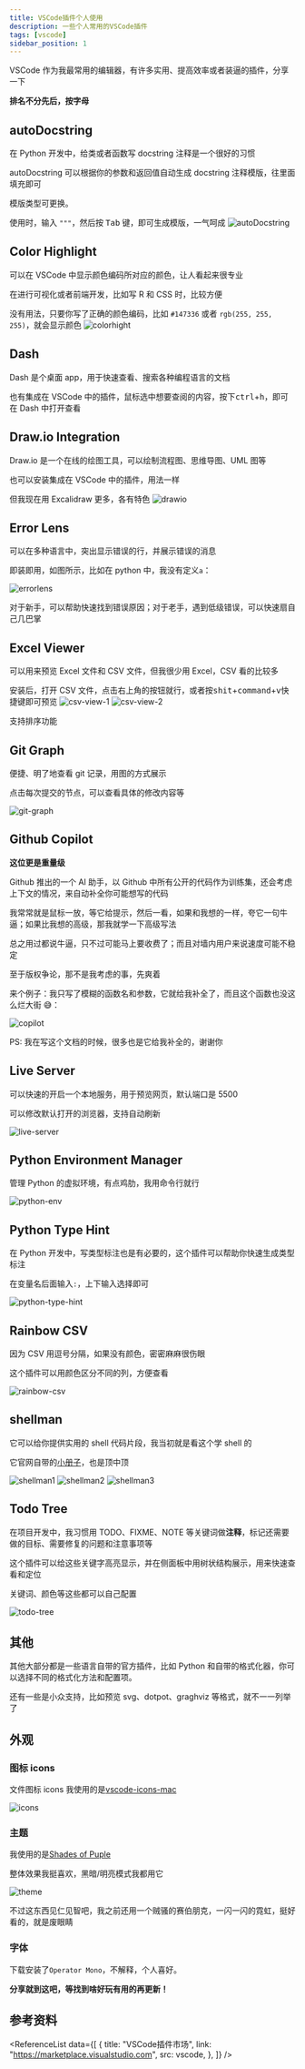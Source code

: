```yaml
---
title: VSCode插件个人使用
description: 一些个人常用的VSCode插件
tags: [vscode]
sidebar_position: 1
---
```



VSCode 作为我最常用的编辑器，有许多实用、提高效率或者装逼的插件，分享一下

**排名不分先后，按字母**

## autoDocstring

在 Python 开发中，给类或者函数写 docstring 注释是一个很好的习惯

autoDocstring 可以根据你的参数和返回值自动生成 docstring 注释模版，往里面填充即可

模版类型可更换。

使用时，输入 `"""`，然后按 <kbd>Tab</kbd> 键，即可生成模版，一气呵成
![autoDocstring](https://github.com/NilsJPWerner/autoDocstring/raw/HEAD/images/demo.gif)

## Color Highlight

可以在 VSCode 中显示颜色编码所对应的颜色，让人看起来很专业

在进行可视化或者前端开发，比如写 R 和 CSS 时，比较方便

没有用法，只要你写了正确的颜色编码，比如 `#147336` 或者 `rgb(255, 255, 255)`，就会显示颜色
![colorhight](./assets/color-highlight.png)

## Dash

Dash 是个桌面 app，用于快速查看、搜索各种编程语言的文档

也有集成在 VSCode 中的插件，鼠标选中想要查阅的内容，按下<kbd>ctrl</kbd>+<kbd>h</kbd>，即可在 Dash 中打开查看

## Draw.io Integration

Draw.io 是一个在线的绘图工具，可以绘制流程图、思维导图、UML 图等

也可以安装集成在 VSCode 中的插件，用法一样

但我现在用 Excalidraw 更多，各有特色
![drawio](https://github.com/hediet/vscode-drawio/raw/HEAD/docs/demo.gif)

## Error Lens

可以在多种语言中，突出显示错误的行，并展示错误的消息

即装即用，如图所示，比如在 python 中，我没有定义`a`：

![errorlens](./assets/error-lens.png)

对于新手，可以帮助快速找到错误原因；对于老手，遇到低级错误，可以快速扇自己几巴掌

## Excel Viewer

可以用来预览 Excel 文件和 CSV 文件，但我很少用 Excel，CSV 看的比较多

安装后，打开 CSV 文件，点击右上角的按钮就行，或者按<kbd>shit</kbd>+<kbd>command</kbd>+<kbd>v</kbd>快捷键即可预览
![csv-view-1](./assets/csv-view-1.png)
![csv-view-2](./assets/csv-view-2.png)

支持排序功能

## Git Graph

便捷、明了地查看 git 记录，用图的方式展示

点击每次提交的节点，可以查看具体的修改内容等

![git-graph](https://github.com/mhutchie/vscode-git-graph/raw/master/resources/demo.gif)

## Github Copilot

**这位更是重量级**

Github 推出的一个 AI 助手，以 Github 中所有公开的代码作为训练集，还会考虑上下文的情况，来自动补全你可能想写的代码

我常常就是鼠标一放，等它给提示，然后一看，如果和我想的一样，夸它一句牛逼；如果比我想的高级，那我就学一下高级写法

总之用过都说牛逼，只不过可能马上要收费了；而且对墙内用户来说速度可能不稳定

至于版权争论，那不是我考虑的事，先爽着

来个例子：我只写了模糊的函数名和参数，它就给我补全了，而且这个函数也没这么烂大街 😅：

![copilot](./assets/copilot.png)

PS: 我在写这个文档的时候，很多也是它给我补全的，谢谢你

## Live Server

可以快速的开启一个本地服务，用于预览网页，默认端口是 5500

可以修改默认打开的浏览器，支持自动刷新

![live-server](https://github.com/ritwickdey/vscode-live-server/raw/HEAD/images/Screenshot/vscode-live-server-explorer-menu-demo-1.gif)

## Python Environment Manager

管理 Python 的虚拟环境，有点鸡肋，我用命令行就行

![python-env](https://raw.githubusercontent.com/DonJayamanne/vscode-python-manager/environmentManager/resources/demo.gif)

## Python Type Hint

在 Python 开发中，写类型标注也是有必要的，这个插件可以帮助你快速生成类型标注

在变量名后面输入`:`，上下输入选择即可

![python-type-hint](https://github.com/njqdev/vscode-python-typehint/raw/master/images/demo.gif)

## Rainbow CSV

因为 CSV 用逗号分隔，如果没有颜色，密密麻麻很伤眼

这个插件可以用颜色区分不同的列，方便查看

![rainbow-csv](https://i.imgur.com/6eJqeUN.png)

## shellman

它可以给你提供实用的 shell 代码片段，我当初就是看这个学 shell 的

它官网自带的[小册子](https://github.com/yousefvand/shellman-ebook)，也是顶中顶

![shellman1](https://github.com/yousefvand/shellman/raw/HEAD/images/for.gif)
![shellman2](https://github.com/yousefvand/shellman/raw/HEAD/images/math.gif)
![shellman3](https://github.com/yousefvand/shellman/raw/HEAD/images/banner.gif)

## Todo Tree

在项目开发中，我习惯用 TODO、FIXME、NOTE 等关键词做**注释**，标记还需要做的目标、需要修复的问题和注意事项等

这个插件可以给这些关键字高亮显示，并在侧面板中用树状结构展示，用来快速查看和定位

关键词、颜色等这些都可以自己配置

![todo-tree](./assets/todo.png)

## 其他

其他大部分都是一些语言自带的官方插件，比如 Python 和自带的格式化器，你可以选择不同的格式化方法和配置项。

还有一些是小众支持，比如预览 svg、dotpot、graghviz 等格式，就不一一列举了

## 外观

### 图标 icons

文件图标 icons 我使用的是[vscode-icons-mac](https://marketplace.visualstudio.com/items?itemName=wayou.vscode-icons-mac)

![icons](./assets/icons.png)

### 主题

我使用的是[Shades of Puple](https://marketplace.visualstudio.com/items?itemName=ahmadawais.shades-of-purple)

整体效果我挺喜欢，黑暗/明亮模式我都用它

![theme](./assets/theme.png)

不过这东西见仁见智吧，我之前还用一个贼骚的赛伯朋克，一闪一闪的霓虹，挺好看的，就是废眼睛

### 字体

下载安装了`Operator Mono`，不解释，个人喜好。

**分享就到这吧，等找到啥好玩有用的再更新！**

## 参考资料

<ReferenceList
  data={[
    {
      title: "VSCode插件市场",
      link: "https://marketplace.visualstudio.com",
      src: vscode,
    },
  ]}
/>
